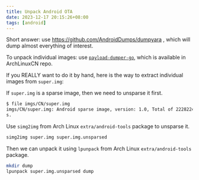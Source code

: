 ```yaml
---
title: Unpack Android OTA
date: 2023-12-17 20:15:26+08:00
tags: [android]
---
```


Short answer: use https://github.com/AndroidDumps/dumpyara , which will dump almost everything of interest.

To unpack individual images: use [`payload-dumper-go`](https://github.com/ssut/payload-dumper-go), which is available in ArchLinuxCN repo.

If you REALLY want to do it by hand, here is the way to extract individual images from `super.img`:

If `super.img` is a sparse image, then we need to unsparse it first.

```bash
$ file imgs/CN/super.img  
imgs/CN/super.img: Android sparse image, version: 1.0, Total of 2228224 4096-byte output blocks in 141 input chunk  
s.
```

Use `simg2img` from Arch Linux `extra/android-tools` package to unsparse it.

```bash
simg2img super.img super.img.unsparsed
```

Then we can unpack it using `lpunpack` from Arch Linux `extra/android-tools` package.

```bash
mkdir dump
lpunpack super.img.unsparsed dump
```
